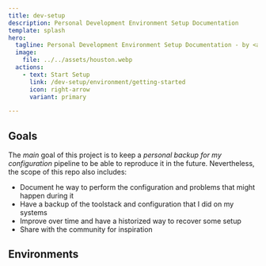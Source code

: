 ```yaml
---
title: dev-setup
description: Personal Development Environment Setup Documentation 
template: splash
hero:
  tagline: Personal Development Environment Setup Documentation - by <a href="https://github.com/magicDGS">@magicDGS</a>
  image:
    file: ../../assets/houston.webp
  actions:
    - text: Start Setup
      link: /dev-setup/environment/getting-started
      icon: right-arrow
      variant: primary

---
```



## Goals

The *main* goal of this project is to keep a *personal backup for my configuration* pipeline
to be able to reproduce it in the future. Nevertheless, the scope of this repo also includes:

* Document he way to perform the configuration and problems that might happen during it
* Have a backup of the toolstack and configuration that I did on my systems
* Improve over time and have a historized way to recover some setup
* Share with the community for inspiration

## Environments

<EnvGrid />